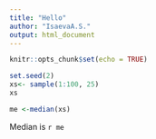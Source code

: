 ```yaml
---
title: "Hello"
author: "IsaevaA.S."
output: html_document
---
```


```r
knitr::opts_chunk$set(echo = TRUE)
```

```r
set.seed(2)
xs<- sample(1:100, 25)
xs
```

```r
me <-median(xs)
```

Median is `r me`